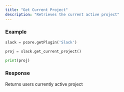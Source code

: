```yaml
---
title: "Get Current Project"
description: "Retrieves the current active project"
---
```


### Example
```python Slack\Scripts\client\prism\api.py lines icon="python"
slack = pcore.getPlugin('Slack')

proj = slack.get_current_project()

print(proj)
```
  
### Response
<ResponseField name="project" type="String">
    Returns users currently active project
</ResponseField>